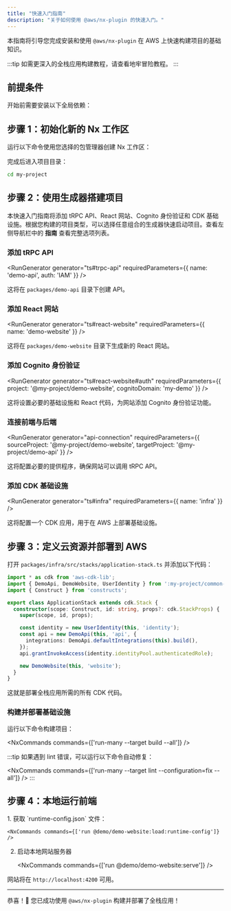 ```yaml
---
title: "快速入门指南"
description: "关于如何使用 @aws/nx-plugin 的快速入门。"
---
```





本指南将引导您完成安装和使用 `@aws/nx-plugin` 在 AWS 上快速构建项目的基础知识。

:::tip
如需更深入的全栈应用构建教程，请查看<Link path="get_started/tutorials/dungeon-game/overview">地牢冒险教程</Link>。
:::

## 前提条件

开始前需要安装以下全局依赖：

<Snippet name="prerequisites" />

## 步骤 1：初始化新的 Nx 工作区

运行以下命令使用您选择的包管理器创建 Nx 工作区：

<CreateNxWorkspaceCommand workspace="my-project" />

完成后进入项目目录：

```sh
cd my-project
```

## 步骤 2：使用生成器搭建项目

本快速入门指南将添加 tRPC API、React 网站、Cognito 身份验证和 CDK 基础设施。根据您构建的项目类型，可以选择任意组合的生成器快速启动项目。查看左侧导航栏中的 __指南__ 查看完整选项列表。

### 添加 tRPC API

<RunGenerator generator="ts#trpc-api" requiredParameters={{ name: 'demo-api', auth: 'IAM' }} />

这将在 `packages/demo-api` 目录下创建 API。

### 添加 React 网站

<RunGenerator generator="ts#react-website" requiredParameters={{ name: 'demo-website' }} />

这将在 `packages/demo-website` 目录下生成新的 React 网站。

### 添加 Cognito 身份验证

<RunGenerator generator="ts#react-website#auth" requiredParameters={{ project: '@my-project/demo-website', cognitoDomain: 'my-demo' }} />

这将设置必要的基础设施和 React 代码，为网站添加 Cognito 身份验证功能。

### 连接前端与后端

<RunGenerator generator="api-connection" requiredParameters={{ sourceProject: '@my-project/demo-website', targetProject: '@my-project/demo-api' }} />

这将配置必要的提供程序，确保网站可以调用 tRPC API。

### 添加 CDK 基础设施

<RunGenerator generator="ts#infra" requiredParameters={{ name: 'infra' }} />

这将配置一个 CDK 应用，用于在 AWS 上部署基础设施。

## 步骤 3：定义云资源并部署到 AWS

打开 `packages/infra/src/stacks/application-stack.ts` 并添加以下代码：

```typescript
import * as cdk from 'aws-cdk-lib';
import { DemoApi, DemoWebsite, UserIdentity } from ':my-project/common-constructs';
import { Construct } from 'constructs';

export class ApplicationStack extends cdk.Stack {
  constructor(scope: Construct, id: string, props?: cdk.StackProps) {
    super(scope, id, props);

    const identity = new UserIdentity(this, 'identity');
    const api = new DemoApi(this, 'api', {
      integrations: DemoApi.defaultIntegrations(this).build(),
    });
    api.grantInvokeAccess(identity.identityPool.authenticatedRole);

    new DemoWebsite(this, 'website');
  }
}
```

这就是部署全栈应用所需的所有 CDK 代码。

### 构建并部署基础设施

运行以下命令构建项目：

<NxCommands commands={['run-many --target build --all']} />

:::tip
如果遇到 lint 错误，可以运行以下命令自动修复：

<NxCommands commands={['run-many --target lint --configuration=fix --all']} />
:::

## 步骤 4：本地运行前端

<Steps>
1. 获取 `runtime-config.json` 文件：

    <NxCommands commands={['run @demo/demo-website:load:runtime-config']} />

2. 启动本地网站服务器

    <NxCommands commands={['run @demo/demo-website:serve']} />
</Steps>

网站将在 `http://localhost:4200` 可用。

---

恭喜！🎉 您已成功使用 `@aws/nx-plugin` 构建并部署了全栈应用！